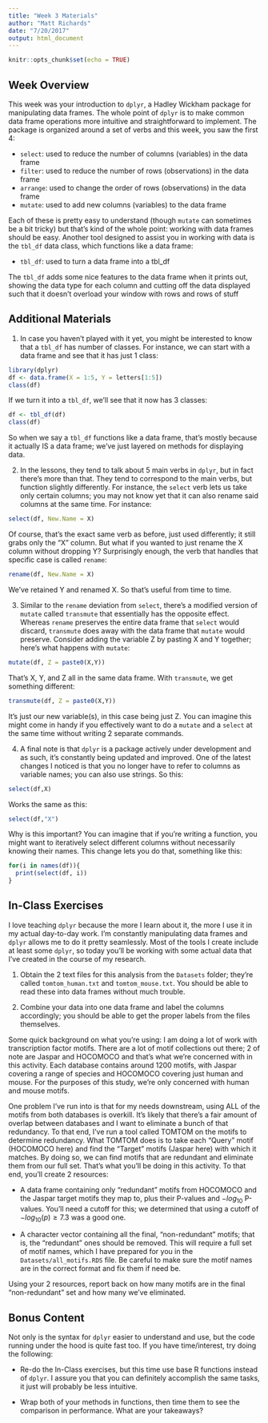 ```yaml
---
title: "Week 3 Materials"
author: "Matt Richards"
date: "7/20/2017"
output: html_document
---
```


```r
knitr::opts_chunk$set(echo = TRUE)
```

## Week Overview

This week was your introduction to `dplyr`, a Hadley Wickham package for manipulating data frames. The whole point of `dplyr` is to make common data frame operations more intuitive and straightforward to implement. The package is organized around a set of verbs and this week, you saw the first 4:

* `select`: used to reduce the number of columns (variables) in the data frame
* `filter`: used to reduce the number of rows (observations) in the data frame
* `arrange`: used to change the order of rows (observations) in the data frame
* `mutate`: used to add new columns (variables) to the data frame

Each of these is pretty easy to understand (though `mutate` can sometimes be a bit tricky) but that's kind of the whole point: working with data frames should be easy. Another tool designed to assist you in working with data is the `tbl_df` data class, which functions like a data frame:

* `tbl_df`: used to turn a data frame into a tbl_df

The `tbl_df` adds some nice features to the data frame when it prints out, showing the data type for each column and cutting off the data displayed such that it doesn't overload your window with rows and rows of stuff

## Additional Materials

1. In case you haven't played with it yet, you might be interested to know that a `tbl_df` has number of classes. For instance, we can start with a data frame and see that it has just 1 class:

```r
library(dplyr)
df <- data.frame(X = 1:5, Y = letters[1:5])
class(df)
```

If we turn it into a `tbl_df`, we'll see that it now has 3 classes:

```r
df <- tbl_df(df)
class(df)
```

So when we say a `tbl_df` functions like a data frame, that's mostly because it actually IS a data frame; we've just layered on methods for displaying data. 

2. In the lessons, they tend to talk about 5 main verbs in `dplyr`, but in fact there's more than that. They tend to correspond to the main verbs, but function slightly differently. For instance, the `select` verb lets us take only certain columns; you may not know yet that it can also rename said columns at the same time. For instance:

```r
select(df, New.Name = X)
```

Of course, that's the exact same verb as before, just used differently; it still grabs only the "X" column. But what if you wanted to just rename the X column without dropping Y? Surprisingly enough, the verb that handles that specific case is called `rename`:

```r
rename(df, New.Name = X)
```
We've retained Y and renamed X. So that's useful from time to time. 

3. Similar to the `rename` deviation from `select`, there's a modified version of `mutate` called `transmute` that essentially has the opposite effect. Whereas `rename` preserves the entire data frame that `select` would discard, `transmute` does away with the data frame that `mutate` would preserve. Consider adding the variable Z by pasting X and Y together; here's what happens with `mutate`:

```r
mutate(df, Z = paste0(X,Y))
```

That's X, Y, and Z all in the same data frame. With `transmute`, we get something different:

```r
transmute(df, Z = paste0(X,Y))
```

It's just our new variable(s), in this case being just Z. You can imagine this might come in handy if you effectively want to do a `mutate` and a `select` at the same time without writing 2 separate commands.

4. A final note is that `dplyr` is a package actively under development and as such, it's constantly being updated and improved. One of the latest changes I noticed is that you no longer have to refer to columns as variable names; you can also use strings. So this:

```r
select(df,X)
```

Works the same as this:

```r
select(df,"X")
```

Why is this important? You can imagine that if you're writing a function, you might want to iteratively select different columns without necessarily knowing their names. This change lets you do that, something like this:

```r
for(i in names(df)){
  print(select(df, i))
}
```

## In-Class Exercises

I love teaching `dplyr` because the more I learn about it, the more I use it in my actual day-to-day work. I'm constantly manipulating data frames and `dplyr` allows me to do it pretty seamlessly. Most of the tools I create include at least some `dplyr`, so today you'll be working with some actual data that I've created in the course of my research.

1. Obtain the 2 text files for this analysis from the `Datasets` folder; they're called `tomtom_human.txt` and `tomtom_mouse.txt`. You should be able to read these into data frames without much trouble. 

2. Combine your data into one data frame and label the columns accordingly; you should be able to get the proper labels from the files themselves. 

Some quick background on what you're using: I am doing a lot of work with transcription factor motifs. There are a lot of motif collections out there; 2 of note are Jaspar and HOCOMOCO and that's what we're concerned with in this activity. Each database contains around 1200 motifs, with Jaspar covering a range of species and HOCOMOCO covering just human and mouse. For the purposes of this study, we're only concerned with human and mouse motifs. 

One problem I've run into is that for my needs downstream, using ALL of the motifs from both databases is overkill. It's likely that there's a fair amount of overlap between databases and I want to eliminate a bunch of that redundancy. To that end, I've run a tool called TOMTOM on the motifs to determine redundancy. What TOMTOM does is to take each "Query" motif (HOCOMOCO here) and find the "Target" motifs (Jaspar here) with which it matches. By doing so, we can find motifs that are redundant and eliminate them from our full set. That's what you'll be doing in this activity. To that end, you'll create 2 resources:

* A data frame containing only "redundant" motifs from HOCOMOCO and the Jaspar target motifs they map to, plus their P-values and $-log_{10}$ P-values. You'll need a cutoff for this; we determined that using a cutoff of $-log_{10}(p) \geq 7.3$ was a good one. 

* A character vector containing all the final, "non-redundant" motifs; that is, the "redundant" ones should be removed. This will require a full set of motif names, which I have prepared for you in the `Datasets/all_motifs.RDS` file. Be careful to make sure the motif names are in the correct format and fix them if need be. 

Using your 2 resources, report back on how many motifs are in the final "non-redundant" set and how many we've eliminated.

## Bonus Content

Not only is the syntax for `dplyr` easier to understand and use, but the code running under the hood is quite fast too. If you have time/interest, try doing the following:

* Re-do the In-Class exercises, but this time use base R functions instead of `dplyr`. I assure you that you can definitely accomplish the same tasks, it just will probably be less intuitive.

* Wrap both of your methods in functions, then time them to see the comparison in performance. What are your takeaways?
